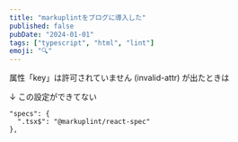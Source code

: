 ```yaml
---
title: "markuplintをブログに導入した"
published: false
pubDate: "2024-01-01"
tags: ["typescript", "html", "lint"]
emoji: "🔍"
---
```


属性「key」は許可されていません (invalid-attr)
が出たときは

↓ この設定ができてない

```
"specs": {
  ".tsx$": "@markuplint/react-spec"
},
```
